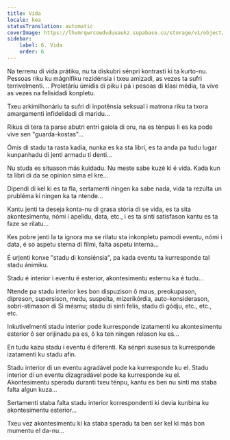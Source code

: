 ```yaml
---
title: Vida
locale: kea
statusTranslation: automatic
coverImage: https://lhvmrqwrcowdvduuaukz.supabase.co/storage/v1/object/public/strapi-uploads/small_cover-tratado-de-psicologia-revolucionaria.webp-5e15e1cec4e0ebebcde5d7fc7565d8fd.webp
sidebar:
    label: 6. Vida
    order: 6
---
```

Na terrenu di vida prátiku, nu ta diskubri sénpri kontrasti ki ta kurto-nu. Pessoas riku ku mágnífiku rezidénsia i txeu amizadi, as vezes ta sufri terrivelmenti. .. Proletáriu úmidis di piku i pá i pesoas di klasi média, ta vive as vezes na felisidadi konpletu.

Txeu arkimilhonáriu ta sufri di inpotênsia seksual i matrona riku ta txora amargamenti infidelidadi di maridu...

Rikus di tera ta parse abutri entri gaiola di oru, na es ténpus li es ka pode vive sen "guarda-kostas"...

Ómis di stadu ta rasta kadia, nunka es ka sta libri, es ta anda pa tudu lugar kunpanhadu di jenti armadu ti denti...

Nu studa es situason más kuidadu. Nu meste sabe kuzé ki é vida. Kada kun ta libri di da se opinion sima el kre...

Dipendi di kel ki es ta fla, sertamenti ningen ka sabe nada, vida ta rezulta un prubléma ki ningen ka ta ntende...

Kantu jenti ta deseja konta-nu di grasa stória di se vida, es ta sita akontesimentu, nómi i apelidu, data, etc., i es ta sinti satisfason kantu es ta faze se rilatu...

Kes pobre jenti la ta ignora ma se rilatu sta inkonpletu pamodi eventu, nómi i data, é so aspetu sterna di filmi, falta aspetu interna...

É urjenti konxe "stadu di konsiénsia", pa kada eventu ta kurresponde tal stadu ánimiku.

Stadu é interior i eventu é esterior, akontesimentu esternu ka é tudu...

Ntende pa stadu interior kes bon dispuzison ô maus, preokupason, dipreson, supersison, medu, suspeita, mizerikórdia, auto-konsiderason, sobri-stimason di Si mésmu; stadu di sinti felis, stadu di gódju, etc., etc., etc.

Inkutivelmenti stadu interior pode kurresponde izatamenti ku akontesimentu esterior ô ser orijinadu pa es, ô ka ten ningen relason ku es...

En tudu kazu stadu i eventu é diferenti. Ka sénpri susesus ta kurresponde izatamenti ku stadu afin.

Stadu interior di un eventu agradável pode ka kurresponde ku el. Stadu interior di un eventu dizagradável pode ka kurresponde ku el. Akontesimentu speradu duranti txeu ténpu, kantu es ben nu sinti ma staba falta algun kuza...

Sertamenti staba falta stadu interior korrespondenti ki devia kunbina ku akontesimentu esterior...

Txeu vez akontesimentu ki ka staba speradu ta ben ser kel ki más bon mumentu el da-nu...

